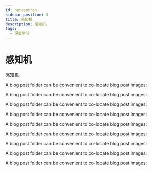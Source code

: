 ```yaml
---
id: perceptron
sidebar_position: 3
title: 感知机
description: 感知机。
tags:
  - 深度学习
---
```



<ArticleHeader path="/dl/perceptron" updatedAt="2023年12月14日" />

# 感知机

<ArticleImage src="/img/dl/1/perceptron-banner.jpg" alt="Perceptron" title="" description="" />

感知机。

A blog post folder can be convenient to co-locate blog post images:

A blog post folder can be convenient to co-locate blog post images:

A blog post folder can be convenient to co-locate blog post images:

A blog post folder can be convenient to co-locate blog post images:

A blog post folder can be convenient to co-locate blog post images:

A blog post folder can be convenient to co-locate blog post images:

A blog post folder can be convenient to co-locate blog post images:

A blog post folder can be convenient to co-locate blog post images:

A blog post folder can be convenient to co-locate blog post images:

<ArticleImage src="/img/dl/1/banner.png" alt="Banner" title="" description="Banner" />